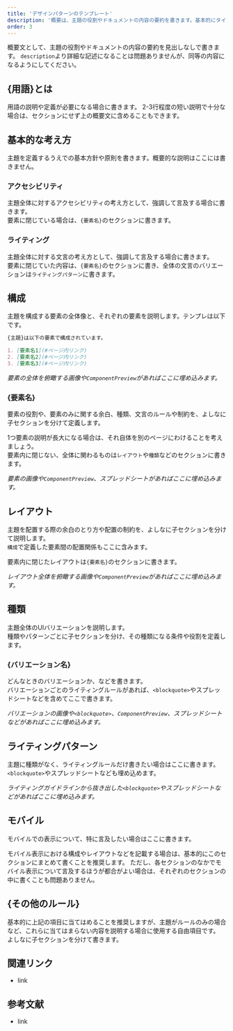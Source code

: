 ```yaml
---
title: 'デザインパターンのテンプレート'
description: '概要は、主題の役割やドキュメントの内容の要約を書きます。基本的にタイトルを主語にして書きます。'
order: 3
---
```


概要文として、主題の役割やドキュメントの内容の要約を見出しなしで書きます。
`description`より詳細な記述になることは問題ありませんが、同等の内容になるようにしてください。

## \{用語\}とは
用語の説明や定義が必要になる場合に書きます。
2-3行程度の短い説明で十分な場合は、セクションにせず上の概要文に含めることもできます。

## 基本的な考え方
主題を定義するうえでの基本方針や原則を書きます。概要的な説明はここには書きません。

### アクセシビリティ
主題全体に対するアクセシビリティの考え方として、強調して言及する場合に書きます。  
要素に閉じている場合は、`{要素名}`のセクションに書きます。

### ライティング
主題全体に対する文言の考え方として、強調して言及する場合に書きます。  
要素に閉じていた内容は、`{要素名}`のセクションに書き、全体の文言のバリエーションは`ライティングパターン`に書きます。


## 構成
主題を構成する要素の全体像と、それぞれの要素を説明します。テンプレは以下です。

```md
{主題}は以下の要素で構成されています。

1. [要素名1](#ページ内リンク)
2. [要素名2](#ページ内リンク)
3. [要素名3](#ページ内リンク)
```

*要素の全体を俯瞰する画像や`ComponentPreview`があればここに埋め込みます。*

### \{要素名\}
要素の役割や、要素のみに関する余白、種類、文言のルールや制約を、よしなに子セクションを分けて定義します。  

1つ要素の説明が長大になる場合は、それ自体を別のページにわけることを考えましょう。  
要素内に閉じない、全体に関わるものは`レイアウト`や`種類`などのセクションに書きます。

*要素の画像や`ComponentPreview`、スプレッドシートがあればここに埋め込みます。*


## レイアウト
主題を配置する際の余白のとり方や配置の制約を、よしなに子セクションを分けて説明します。  
`構成`で定義した要素間の配置関係もここに含みます。

要素内に閉じたレイアウトは`{要素名}`のセクションに書きます。

*レイアウト全体を俯瞰する画像や`ComponentPreview`があればここに埋め込みます。*


## 種類
主題全体のUIバリエーションを説明します。  
種類やパターンごとに子セクションを分け、その種類になる条件や役割を定義します。

### \{バリエーション名\}
どんなときのバリエーションか、などを書きます。  
バリエーションごとのライティングルールがあれば、`<blockquote>`やスプレッドシートなどを含めてここで書きます。

*バリエーションの画像や`<blockquote>`、`ComponentPreview`、スプレッドシートなどがあればここに埋め込みます。*


## ライティングパターン
主題に種類がなく、ライティングルールだけ書きたい場合はここに書きます。  
`<blockquote>`やスプレッドシートなども埋め込めます。

*ライティングガイドラインから抜き出した`<blockquote>`やスプレッドシートなどがあればここに埋め込みます。*


## モバイル
モバイルでの表示について、特に言及したい場合はここに書きます。  

モバイル表示における構成やレイアウトなどを記載する場合は、基本的にこのセクションにまとめて書くことを推奨します。
ただし、各セクションのなかでモバイル表示について言及するほうが都合がよい場合は、それぞれのセクションの中に書くことも問題ありません。


## \{その他のルール\}
基本的に上記の項目に当てはめることを推奨しますが、主題がルールのみの場合など、これらに当てはまらない内容を説明する場合に使用する自由項目です。  
よしなに子セクションを分けて書きます。


## 関連リンク
- link


## 参考文献
- link
